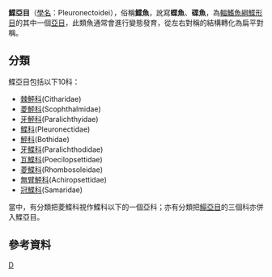{{Automatic taxobox
| taxon = Pleuronectoidei
| authority = 
| image = BonyFlatfish.jpg
| subdivision_ranks = [[科|科]]
| subdivision = [[#分類|見內文]]
}}

'''鰈亞目'''（[[學名|學名]]：Pleuronectoidei），俗稱'''鰈魚'''，訛寫'''蝶魚'''、'''碟魚'''，為[[輻鰭魚綱|輻鰭魚綱]][[鰈形目|鰈形目]]的其中一個[[亞目|亞目]]，此類魚通常會進行變態發育，從左右對稱的結構轉化為扁平對稱。

== 分類 ==
鰈亞目包括以下10科：
*[[棘鮃科|棘鮃科]](Citharidae)
*[[菱鮃科|菱鮃科]](Scophthalmidae)
*[[牙鮃科|牙鮃科]](Paralichthyidae)
*[[鰈科|鰈科]](Pleuronectidae)
*[[鮃科|鮃科]](Bothidae)
*[[牙鰈科|牙鰈科]](Paralichthodidae)
*[[瓦鰈科|瓦鰈科]](Poecilopsettidae)
*[[菱鰈科|菱鰈科]](Rhombosoleidae)
*[[無臂鮃科|無臂鮃科]](Achiropsettidae)
*[[冠鰈科|冠鰈科]](Samaridae)

當中，有分類把菱鰈科視作鰈科以下的一個亞科；亦有分類把[[鰨亞目|鰨亞目]]的三個科亦併入鰈亞目。

== 參考資料 ==
{{reflist}}
{{taxonbar}}
[[Category:鰈形目|D]]